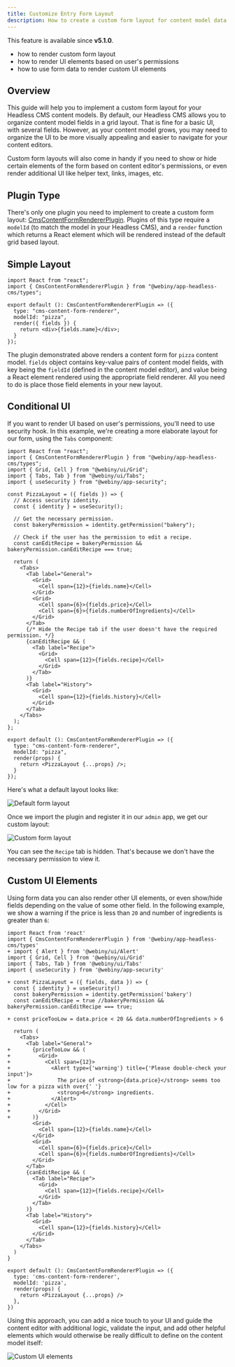 ```yaml
---
title: Customize Entry Form Layout
description: How to create a custom form layout for content model data entry.
---
```



<Alert type="info" title="Can I use this?">

This feature is available since **v5.1.0**.

</Alert>

<Alert type="success" title="What you'll learn">

- how to render custom form layout
- how to render UI elements based on user's permissions
- how to use form data to render custom UI elements

</Alert>

## Overview

This guide will help you to implement a custom form layout for your Headless CMS content models. By default, our Headless CMS allows you to organize content model fields in a grid layout. That is fine for a basic UI, with several fields. However, as your content model grows, you may need to organize the UI to be more visually appealing and easier to navigate for your content editors.

Custom form layouts will also come in handy if you need to show or hide certain elements of the form based on content editor's permissions, or even render additional UI like helper text, links, images, etc.

## Plugin Type

There's only one plugin you need to implement to create a custom form layout: [CmsContentFormRendererPlugin](/docs/{version}/headless-cms/references/plugins#cms-content-form-renderer).
Plugins of this type require a `modelId` (to match the model in your Headless CMS), and a `render` function which returns a React element which will be rendered instead of the default grid based layout.

## Simple Layout

```tsx pizzaLayout.tsx
import React from "react";
import { CmsContentFormRendererPlugin } from "@webiny/app-headless-cms/types";

export default (): CmsContentFormRendererPlugin => ({
  type: "cms-content-form-renderer",
  modelId: "pizza",
  render({ fields }) {
    return <div>{fields.name}</div>;
  }
});
```

The plugin demonstrated above renders a content form for `pizza` content model. `fields` object contains key-value pairs of content model fields, with key being the `fieldId` (defined in the content model editor), and value being a React element rendered using the appropriate field renderer. All you need to do is place those field elements in your new layout.

## Conditional UI

If you want to render UI based on user's permissions, you'll need to use security hook. In this example, we're creating a more elaborate layout for our form, using the `Tabs` component:

```tsx pizzaLayout.tsx
import React from "react";
import { CmsContentFormRendererPlugin } from "@webiny/app-headless-cms/types";
import { Grid, Cell } from "@webiny/ui/Grid";
import { Tabs, Tab } from "@webiny/ui/Tabs";
import { useSecurity } from "@webiny/app-security";

const PizzaLayout = ({ fields }) => {
  // Access security identity.
  const { identity } = useSecurity();

  // Get the necessary permission.
  const bakeryPermission = identity.getPermission("bakery");

  // Check if the user has the permission to edit a recipe.
  const canEditRecipe = bakeryPermission && bakeryPermission.canEditRecipe === true;

  return (
    <Tabs>
      <Tab label="General">
        <Grid>
          <Cell span={12}>{fields.name}</Cell>
        </Grid>
        <Grid>
          <Cell span={6}>{fields.price}</Cell>
          <Cell span={6}>{fields.numberOfIngredients}</Cell>
        </Grid>
      </Tab>
      {/* Hide the Recipe tab if the user doesn't have the required permission. */}
      {canEditRecipe && (
        <Tab label="Recipe">
          <Grid>
            <Cell span={12}>{fields.recipe}</Cell>
          </Grid>
        </Tab>
      )}
      <Tab label="History">
        <Grid>
          <Cell span={12}>{fields.history}</Cell>
        </Grid>
      </Tab>
    </Tabs>
  );
};

export default (): CmsContentFormRendererPlugin => ({
  type: "cms-content-form-renderer",
  modelId: "pizza",
  render(props) {
    return <PizzaLayout {...props} />;
  }
});
```

Here's what a default layout looks like:

![Default form layout](./assets/customize-entry-form/defaultLayout.png)

Once we import the plugin and register it in our `admin` app, we get our custom layout:

![Custom form layout](./assets/customize-entry-form/customLayout.png)

You can see the `Recipe` tab is hidden. That's because we don't have the necessary permission to view it.

## Custom UI Elements

Using form data you can also render other UI elements, or even show/hide fields depending on the value of some other field. In the following example, we show a warning if the price is less than `20` and number of ingredients is greater than `6`:

```diff-js pizzaLayout.tsx
import React from 'react'
import { CmsContentFormRendererPlugin } from '@webiny/app-headless-cms/types'
+ import { Alert } from '@webiny/ui/Alert'
import { Grid, Cell } from '@webiny/ui/Grid'
import { Tabs, Tab } from '@webiny/ui/Tabs'
import { useSecurity } from '@webiny/app-security'

+ const PizzaLayout = ({ fields, data }) => {
  const { identity } = useSecurity()
  const bakeryPermission = identity.getPermission('bakery')
  const canEditRecipe = true //bakeryPermission && bakeryPermission.canEditRecipe === true;

+ const priceTooLow = data.price < 20 && data.numberOfIngredients > 6

  return (
    <Tabs>
      <Tab label="General">
+       {priceTooLow && (
+         <Grid>
+           <Cell span={12}>
+             <Alert type={'warning'} title={'Please double-check your input'}>
+               The price of <strong>{data.price}</strong> seems too low for a pizza with over{' '}
+               <strong>6</strong> ingredients.
+             </Alert>
+           </Cell>
+         </Grid>
+       )}
        <Grid>
          <Cell span={12}>{fields.name}</Cell>
        </Grid>
        <Grid>
          <Cell span={6}>{fields.price}</Cell>
          <Cell span={6}>{fields.numberOfIngredients}</Cell>
        </Grid>
      </Tab>
      {canEditRecipe && (
        <Tab label="Recipe">
          <Grid>
            <Cell span={12}>{fields.recipe}</Cell>
          </Grid>
        </Tab>
      )}
      <Tab label="History">
        <Grid>
          <Cell span={12}>{fields.history}</Cell>
        </Grid>
      </Tab>
    </Tabs>
  )
}

export default (): CmsContentFormRendererPlugin => ({
  type: 'cms-content-form-renderer',
  modelId: 'pizza',
  render(props) {
    return <PizzaLayout {...props} />
  },
})
```

Using this approach, you can add a nice touch to your UI and guide the content editor with additional logic, validate the input, and add other helpful elements which would otherwise be really difficult to define on the content model itself:

![Custom UI elements](./assets/customize-entry-form/customElements.png)
